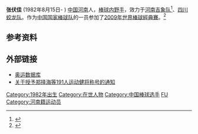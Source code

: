 '''张伏佳''' (1982年8月15日- ) [[中国|中国]][[河南|河南]]人，[[棒球|棒球]][[内野手|内野手]]，效力于[[河南吉象队|河南吉象队]]<ref >{{cite web  |url=http://baseball.sport.org.cn/lsbb/qddj/2009-05-21/248919.html  |language=  |title=2009中国棒球联赛：河南吉象棒球队简介  |publisher=手曲棒垒中心  |date=2009-05-21  |accessdate=  |archive-url=https://web.archive.org/web/20160911063611/http://baseball.sport.org.cn/lsbb/qddj/2009-05-21/248919.html  |archive-date=2016-09-11  |dead-url=yes  }}</ref>、[[四川蛟龙队|四川蛟龙队]]。作为[[中国国家棒球队|中国国家棒球队]]的一员参加了[[2009年世界棒球經典賽|2009年世界棒球經典賽]]。<ref>{{cite web |url=http://web.worldbaseballclassic.com/rosters/index.jsp |title=2009 World Baseball Classic Rosters |publisher=World Baseball Classic |accessdate=December 4, 2010 |deadurl=yes |archiveurl=https://web.archive.org/web/20110102201145/http://web.worldbaseballclassic.com/rosters/index.jsp |archivedate=2011年1月2日 }}</ref>

==参考资料==
{{reflist}}

== 外部链接 ==
*[https://web.archive.org/web/20160921014808/http://datalib.ent.qq.com/Athlete/5818/ 奥运数据库]
*[http://www.sport.gov.cn/n16/n33193/n33208/n33433/n33688/1112019.html 关于授予郑择海等191人运动健将称号的通知] {{Wayback|url=http://www.sport.gov.cn/n16/n33193/n33208/n33433/n33688/1112019.html |date=20160914083120 }}

{{DEFAULTSORT:Zhang张}}
[[Category:1982年出生|Category:1982年出生]]
[[Category:在世人物|Category:在世人物]]
[[Category:中国棒球选手|Category:中国棒球选手]]
[[Category:张姓|FU]]
[[Category:河南籍运动员|Category:河南籍运动员]]